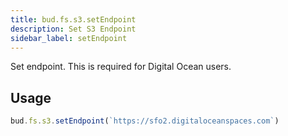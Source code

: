 ```yaml
---
title: bud.fs.s3.setEndpoint
description: Set S3 Endpoint
sidebar_label: setEndpoint
---
```


Set endpoint. This is required for Digital Ocean users.

## Usage

```typescript
bud.fs.s3.setEndpoint(`https://sfo2.digitaloceanspaces.com`)
```
